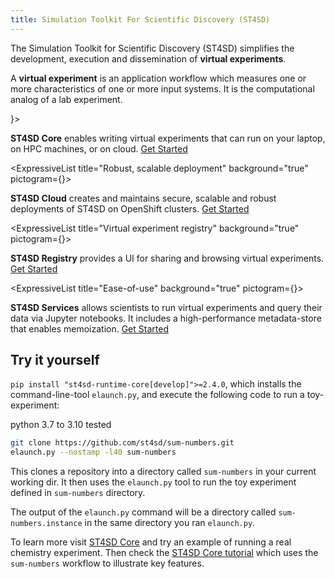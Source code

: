 ```yaml
---
title: Simulation Toolkit For Scientific Discovery (ST4SD)
---
```


<!--

  Copyright IBM Inc. All Rights Reserved.
  SPDX-License-Identifier: Apache-2.0

-->


<Row>
<Column colMd={5} colLg={8}>

The Simulation Toolkit for Scientific Discovery (ST4SD) simplifies the development, execution and dissemination of **virtual experiments**.

</Column>

<Column colMd={2} colLg={3} offsetMd={1} offsetLg={1}>  
<Aside>

A **virtual experiment** is an application workflow which measures one or more characteristics of one or more input systems.
It is the computational analog of a lab experiment.

</Aside>
</Column >
</Row>


<div className="expressive-content-list-group">
  <ExpressiveList
    title="Multi-platform virtual experiments"
    background="true"
    pictogram={<CodeSyntax />}>

  **ST4SD Core** enables writing virtual experiments that can run on your laptop, on HPC machines, or on cloud. [Get Started](/st4sd-core-getting-started)

  </ExpressiveList>

   <ExpressiveList
    title="Robust, scalable deployment"
    background="true"
    pictogram={<Kubernetes />}>

  **ST4SD Cloud** creates and maintains secure, scalable and robust deployments of ST4SD on OpenShift clusters. [Get Started](/st4sd-cloud-getting-started)

  </ExpressiveList>

  <ExpressiveList 
    title="Virtual experiment registry"
    background="true"
    pictogram={<CarbonForIbmDotcom />}>

   **ST4SD Registry** provides a UI for sharing and browsing virtual experiments. [Get Started](/st4sd-registry-getting-started)

  </ExpressiveList>

  <ExpressiveList
    title="Ease-of-use"
    background="true"
    pictogram={<NetworkServices />}>

  **ST4SD Services** allows scientists to run virtual experiments and query their data via Jupyter notebooks.
   It includes a high-performance metadata-store that enables memoization. [Get Started](/st4sd-services-getting-started)

  </ExpressiveList>

</div>



## Try it yourself

<Row>
<Column colMd={5} colLg={8}>

`pip install "st4sd-runtime-core[develop]">=2.4.0`, which installs the command-line-tool `elaunch.py`, and execute the following code to run a toy-experiment:

</Column>

<Column colMd={2} colLg={3} offsetMd={1} offsetLg={1}>
<Aside>
python 3.7 to 3.10 tested
</Aside>
</Column>
</Row>

```bash
git clone https://github.com/st4sd/sum-numbers.git
elaunch.py --nostamp -l40 sum-numbers
```

This clones a repository into a directory called `sum-numbers` in your current working dir.
It then uses the `elaunch.py` tool to run the toy experiment defined in `sum-numbers` directory.

The output of the `elaunch.py` command will be a directory called `sum-numbers.instance` in the same directory you ran `elaunch.py`.

To learn more visit [ST4SD Core](/st4sd-core-getting-started) and try an example of running a real chemistry experiment.
Then check the [ST4SD Core tutorial](/tutorial) which uses the `sum-numbers` workflow to illustrate key features.
